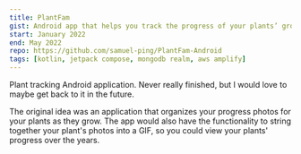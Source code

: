 ```yaml
---
title: PlantFam
gist: Android app that helps you track the progress of your plants’ growth.
start: January 2022
end: May 2022
repo: https://github.com/samuel-ping/PlantFam-Android
tags: [kotlin, jetpack compose, mongodb realm, aws amplify]
---
```


Plant tracking Android application. Never really finished, but I would love to maybe get back to it in the future.

The original idea was an application that organizes your progress photos for your plants as they grow. The app would also have the functionality to string together your plant's photos into a GIF, so you could view your plants' progress over the years.
